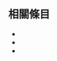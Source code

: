 {{asbox
| image     = Ring Nebula.jpg
| pix       = 40x30
| subject   = 與[[星雲]]相關的 
| qualifier = 
| category  = 星雲小作品
| tempsort  =  
| name      = Template:Nebula-stub
}}<noinclude>

<!--Documentation-->

== 相關條目 ==
* {{tl|astronomy-stub}}
* {{tl|galaxy-stub}}
* {{tl|star-stub}}

<!--Categories-->
[[Category:天文學小作品模板| ]]

<!--Interwikis-->


</noinclude>